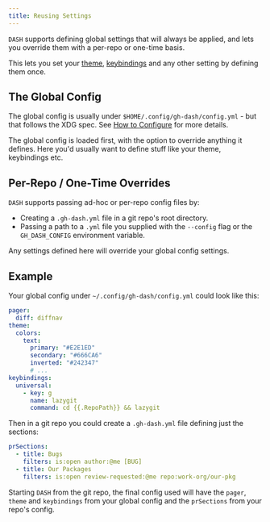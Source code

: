 ```yaml
---
title: Reusing Settings
---
```


`DASH` supports defining global settings that will always be applied, and lets you override them with a per-repo or one-time basis.

This lets you set your [theme](./theme), [keybindings](./keybindings) and any other setting by defining them once.

## The Global Config

The global config is usually under `$HOME/.config/gh-dash/config.yml` - but that follows the XDG spec. See [How to Configure](/configuration) for more details.

The global config is loaded first, with the option to override anything it defines.
Here you'd usually want to define stuff like your theme, keybindings etc.

## Per-Repo / One-Time Overrides

`DASH` supports passing ad-hoc or per-repo config files by:

- Creating a `.gh-dash.yml` file in a git repo's root directory.
- Passing a path to a `.yml` file you supplied with the `--config` flag or the `GH_DASH_CONFIG` environment variable.

Any settings defined here will override your global config settings.

## Example

Your global config under `~/.config/gh-dash/config.yml` could look like this:

```yaml
pager:
  diff: diffnav
theme:
  colors:
    text:
      primary: "#E2E1ED"
      secondary: "#666CA6"
      inverted: "#242347"
      # ...
keybindings:
  universal:
    - key: g
      name: lazygit
      command: cd {{.RepoPath}} && lazygit
```

Then in a git repo you could create a `.gh-dash.yml` file defining just the
sections:

```yaml
prSections:
  - title: Bugs
    filters: is:open author:@me [BUG]
  - title: Our Packages
    filters: is:open review-requested:@me repo:work-org/our-pkg
```

Starting `DASH` from the git repo, the final config used will have the `pager`, `theme` and `keybindings`
from your global config and the `prSections` from your repo's config.
